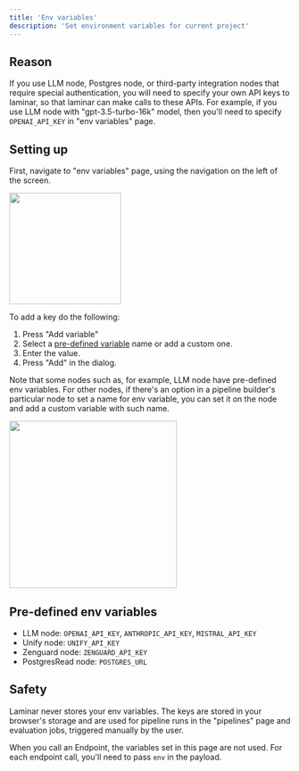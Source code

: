 ```yaml
---
title: 'Env variables'
description: 'Set environment variables for current project'
---
```


## Reason

If you use LLM node, Postgres node, or third-party integration nodes that require special authentication, you will need to specify your own API keys to laminar, so that laminar can make calls to these APIs.
For example, if you use LLM node with "gpt-3.5-turbo-16k" model, then you'll need to specify `OPENAI_API_KEY` in "env variables" page.

## Setting up

First, navigate to "env variables" page, using the navigation on the left of the screen.

<Frame caption="env variables page">
<img height="200" src="/images/pipeline-builder/env-variables.png" />
</Frame>

To add a key do the following:
1. Press "Add variable"
2. Select a [pre-defined variable](/pipeline/env-variables#pre-defined-env-variables) name or add a custom one.
3. Enter the value.
4. Press "Add" in the dialog.

Note that some nodes such as, for example, LLM node have pre-defined env variables.
For other nodes, if there's an option in a pipeline builder's particular node to set a name for env variable, you can set it on the node and add a custom variable with such name.

<Frame caption="Dialog for selecting env variable name and filling out its value">
<img width="300" src="/images/pipeline-builder/env-variable-select.png" />
</Frame>

## Pre-defined env variables

- LLM node: `OPENAI_API_KEY`, `ANTHROPIC_API_KEY`, `MISTRAL_API_KEY`
- Unify node: `UNIFY_API_KEY`
- Zenguard node: `ZENGUARD_API_KEY`
- PostgresRead node: `POSTGRES_URL`

## Safety

Laminar never stores your env variables.
The keys are stored in your browser's storage and are used for pipeline runs in the "pipelines" page and evaluation jobs, triggered manually by the user.

When you call an Endpoint, the variables set in this page are not used. For each endpoint call, you'll need to pass `env` in the payload.
